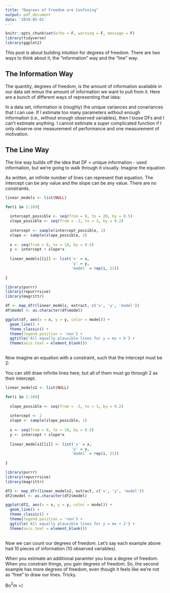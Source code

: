 ```yaml
---
title: "Degrees of Freedom are Confusing"
output: pdf_document
date: '2019-05-01'
---
```


```r
knitr::opts_chunk$set(echo = F, warning = F, message = F)
library(tidyverse)
library(ggplot2)
```

This post is about building intuition for degrees of freedom. There are two ways to think about it, the "information" way and the "line" way.

## The Information Way

The quantity, degrees of freedom, is the amount of information available in our data set minus the amount of information we want to pull from it. Here are a bunch of different ways of representing that idea:

\begin{equation}
\textrm{DF} = \textrm{Knowns} - \textrm{Unknowns}
\end{equation}

\begin{equation}
\textrm{DF} = \textrm{Unique information} - \textrm{Used information}
\end{equation}

\begin{equation}
\textrm{DF} = \textrm{Unique information in observed data} - \textrm{Information we want to pull from our data}
\end{equation}

\begin{equation}
\textrm{DF} = \textrm{Stuff in the correlation matrix} - \textrm{Stuff we want to use the correlation matrix for}
\end{equation}

\begin{equation}
\textrm{DF} = \textrm{Unique entries in the variance/covariance matrix} - \textrm{Estimated parameters}
\end{equation}

In a data set, information is (roughly) the unique variances and covariances that I can use. If I estimate too many parameters without enough information (i.e., without enough observed variables), then I loose DFs and I can't estimate anything. I cannot estimate a super complicated function if I only observe one measurement of performance and one measurement of motivation. 

## The Line Way

The line way builds off the idea that DF = unique information - used information, but we're going to walk through it visually. Imagine the equation

\begin{equation}
y = mx + b.
\end{equation}

As written, an infinite number of lines can represent that equation. The intercept can be any value and the slope can be any value. There are no constraints.

```r

linear_models <- list(NULL)

for(i in 1:10){
  
  intercept_possible <- seq(from = 0, to = 20, by = 0.5)
  slope_possible <- seq(from = -3, to = 3, by = 0.2)
  
  intercept <- sample(intercept_possible, 1)
  slope <- sample(slope_possible, 1)
  
  x <- seq(from = 0, to = 10, by = 0.5)
  y <- intercept + slope*x
  
  linear_models[[i]] <- list('x' = x,
                             'y' = y,
                             'model' = rep(i, 21))
  
}

library(purrr)
library(repurrrsive)
library(magrittr)

df <- map_dfr(linear_models, extract, c('x', 'y', 'model'))
df$model <- as.character(df$model)

ggplot(df, aes(x = x, y = y, color = model)) + 
  geom_line() + 
  theme_classic() + 
  theme(legend.position = 'non') + 
  ggtitle('All equally plausible lines for y = mx + b') + 
  theme(axis.text = element_blank())
  

```


Now imagine an equation with a constraint, such that the intercept must be 2:

\begin{equation}
y = mx + 2.
\end{equation}

You can still draw infinite lines here, but all of them must go through 2 as their intercept.

```r

linear_models2 <- list(NULL)

for(i in 1:10){
  
  slope_possible <- seq(from = -3, to = 3, by = 0.2)
  
  intercept <- 2
  slope <- sample(slope_possible, 1)
  
  x <- seq(from = 0, to = 10, by = 0.5)
  y <- intercept + slope*x
  
  linear_models2[[i]] <- list('x' = x,
                             'y' = y,
                             'model' = rep(i, 21))
  
}

library(purrr)
library(repurrrsive)
library(magrittr)

df2 <- map_dfr(linear_models2, extract, c('x', 'y', 'model'))
df2$model <- as.character(df2$model)

ggplot(df2, aes(x = x, y = y, color = model)) + 
  geom_line() + 
  theme_classic() + 
  theme(legend.position = 'non') + 
  ggtitle('All equally plausible lines for y = mx + 2') + 
  theme(axis.text = element_blank())
  

```

Now we can count our degrees of freedom. Let's say each example above had 10 pieces of information (10 observed variables).

\begin{equation}
y = mx + b \textrm{;} \textrm{with 10 pieces of information and 2 estimated parameters. DF = 10 - 2. DF = 8}
\end{equation}

\begin{equation}
y = mx + 2 \textrm{;} \textrm{with 10 pieces of information and 1 estimated parameter. DF = 10 - 1. DF = 9}
\end{equation}

When you estimate an additional paramter you lose a degree of freedom. When you constrain things, you gain degrees of freedom. So, the second example has more degrees of freedom, even though it feels like we're not as "free" to draw our lines. Tricky.


Bo$^2$m =)

